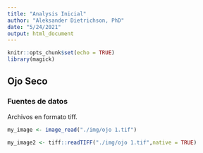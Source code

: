 ```yaml
---
title: "Analysis Inicial"
author: "Aleksander Dietrichson, PhD"
date: "5/24/2021"
output: html_document
---
```


```r
knitr::opts_chunk$set(echo = TRUE)
library(magick)

```

## Ojo Seco

### Fuentes de datos

Archivos en formato tiff.

```r
my_image <- image_read("./img/ojo 1.tif")
```


```r
my_image2 <- tiff::readTIFF("./img/ojo 1.tif",native = TRUE)

```


